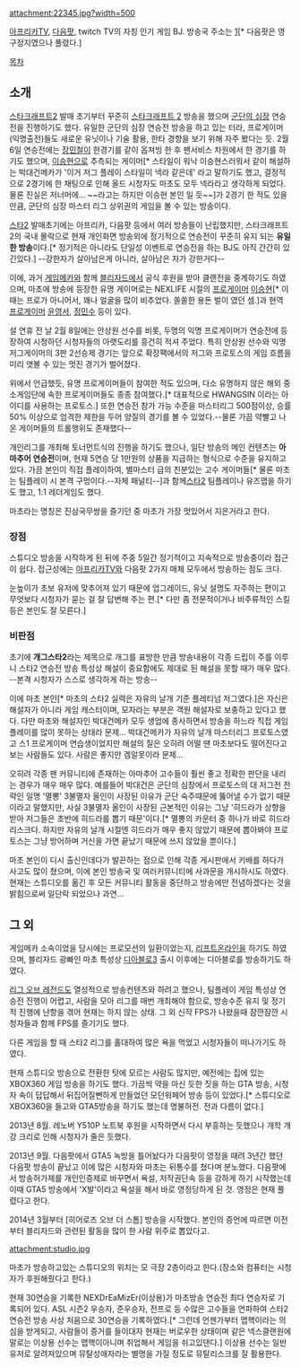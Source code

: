 attachment:22345.jpg?width=500

[[아프리카TV]], [[다음팟]], twitch TV의 자칭 인기 게임 BJ. 방송국 주소는 [http://www.afreeca.com/macho1929][* 다음팟은 영구정지였으나 풀렸다.]

[[목차]]

== 소개  ==
[[스타크래프트2]] 발매 초기부터 꾸준히 [[스타크래프트 2]] 방송을 했으며 [[군단의 심장]] 연승전을 진행하기도 했다. 유일한 군단의 심장 연승전 방송을 하고 있는 터라, 프로게이머(익명출전)들도 새로운 유닛이나 기술 활용, 한타 경향을 보기 위해 자주 봤다는 듯. 2월 6일 연승전에는 [[장민철]]이 한경기를 같이 옵져빙 한 후 팬서비스 차원에서 한 경기를 하기도 했으며, [[이승현]]으로 추측되는 게이머[* 스타일이 워낙 이승현스러워서 같이 해설하는 박대건메카가 '이거 저그 플레이 스타일이 넥라 같은데' 라고 말하기도 했고, 결정적으로 2경기에 한 채팅으로 인해 올드 시청자도 마초도 모두 넥라라고 생각하게 되었다. 물론 진실은 저너머에... ~~라고는 하지만 이승현 본인 일 듯~~]가 2경기 한 적도 있을만큼, 군단의 심장 마스터 리그 상위권의 게임을 볼 수 있는 방송이다.

[[스타2]] 발매초기에는 아프리카, 다음팟 등에서 여러 방송들이 난립했지만, 스타크래프트2의 국내 몰락으로 현재 개인화면 방송외에 정기적으로 연승전이 꾸준히 유지 되는 '''유일한 방송'''이다.[* 정기적은 아니라도 단일성 이벤트로 연승전을 하는 BJ도 아직 간간히 있긴있다.] --강한자가 살아남은게 아니라, 살아남은 자가 강한거다--

이에, 과거 [[게임메카]]와 함께 [[블리자드]]에서 공식 후원을 받아 클랜전을 중계하기도 하였으며, 마초에 방송에 등장한 유명 게이머로는 NEXLIFE 시절의 [[프로게이머]] [[이승현]][* 이때는 프로가 아니어서, 꽤나 얼굴을 많이 비추었다. 쏠쏠한 용돈 벌이 였던 셈.]과 현역 [[프로게이머]] [[윤영서]], [[정민수]] 등이 있다.

설 연휴 전 날 2월 8일에는 안상원 선수를 비롯, 두명의 익명 프로게이머가 연승전에 등장하여 시청하던 시청자들의 아랫도리를 흥건히 적셔 주었다. 특히 안상원 선수와 익명 저그게이머의 3판 2선승제 경기는 앞으로 확장팩에서의 저그와 프로토스의 게임 흐름을 미리 엿볼 수 있는 멋진 경기가 벌어졌다.

위에서 언급했듯, 유명 프로게이머들이 참여한 적도 있으며, 다소 유명하지 않은 해외 중소게임단에 속한 프로게이머들도 종종 참여했다.[* 대표적으로 HWANGSIN 이라는 아이디를 사용하는 프로토스.] 또한 연승전 참가 가능 수준을 마스터리그 500점이상, 승률 50% 이상으로 엄격한 제한을 두어 양질의 경기를 볼 수 있었다.--물론 가끔 약빨고 나온 게이머들의 트롤행위도 존재했다--

개인리그를 개최해 토너먼트식의 진행을 하기도 했으나, 일단 방송의 메인 컨텐츠는 '''아마추어 연승전'''이며, 현재 5연승 당 1만원의 상품을 지급하는 형식으로 수준을 유지하고 있다. 가끔 본인이 직접 플레이하여, 별마스터 급의 친분있는 고수 게이머들[* 물론 마초는 팀플레이 시 본격 구멍이다.--자체 패널티--]과 함께[[스타2]] 팀플레이나 유즈맵을 하기도 했고, 1:1 레더게임도 했다.

마초라는 명칭은 진삼국무쌍을 즐기던 중 마초가 가장 멋있어서 지은거라고 한다.

=== 장점 ===
스튜디오 방송을 시작하게 된 뒤에 주중 5일간 정기적이고 지속적으로 방송중이라 접근이 쉽다. 접근성에는 [[아프리카TV]]와 다음팟 2가지 매체 모두에서 방송하는 점도 크다.

눈높이가 초보 유저에 맞추어져 있기 때문에 업그레이드, 유닛 설명도 자주하는 편이고 무엇보다 시청자가 묻는 걸 잘 답변해 주는 편.[* 다만 좀 전문적이거나 비주류적인 스킬 등은 본인도 잘 모른다.]

=== 비판점 ===
초기에 '''개그스타2'''라는 제목으로 개그를 표방한 만큼 방송내용이 각종 드립이 주를 이루니 스타2 연승전 방송 특성상 해설이 중요함에도 제대로 된 해설을 못할 때가 매우 많다. --본격 시청자가 스스로 생각하게 하는 방송--

이에 마초 본인[* 마초의 스타2 실력은 자유의 날개 기준 플레티넘 저그였다.]은 자신은 해설자가 아니라 게임 캐스터이며, 모자라는 부분은 객원 해설자로 보충하고 있다고 했다. 다만 마초와 해설자인 박대건메카 모두 생업에 종사하면서 방송을 하느라 직접 게임 플레이를 많이 못하는 상태라 문제... 박대건메카가 자유의 날개 마스터리그 프로토스였고 스1 프로게이머 연습생이었지만 해설의 질은 오히려 어떨 땐 마초보다도 떨어진다고 보는 사람들도 있다. 사람은 좋지만 겜알못이라 문제...

오히려 각종 팬 커뮤니티에 존재하는 아마추어 고수들이 훨씬 좋고 정확한 판단을 내리는 경우가 매우 매우 많다. 예를들어 박대건은 군단의 심장에서 프로토스의 대 저그전 전략인 일명 '멸뽕' 3불멸자 올인이 사장된 이유가 군단 숙주때문에 뚫어낼 수가 없기 때문이라고 말했지만, 사실 3불멸자 올인이 사장된 근본적인 이유는 그냥 '히드라가 상향을 받아 저그들은 초반에 히드라를 뽑기 때문'이다.[* 멸뽕의 카운터 중 하나가 바로 히드라리스크다. 하지만 자유의 날개 시절엔 히드라가 매우 좋지 않았기 때문에 뽑아봐야 프로토스는 그냥 방어하며 거신을 가면 끝났기 때문에 쓰지 않았을 뿐이다.]

마초 본인이 디시 출신인데다가 발끈하는 점으로 인해 각종 게시판에서 키배를 하다가 사고도 많이 쳤으며, 이에 본인 방송국 및 여러커뮤니티에 사과문을 개시하시도 하였다. 현재는 스튜디오를 옮긴 후 모든 커뮤니티 활동을 중단하고 방송에만 전념하겠다는 것을 밝힘으로써 일단락 되었으나 과연...

== 그 외 ==
게임메카 소속이었을 당시에는 프로모션의 일환이었는지, [[리프트]]온라인을 하기도 하였으며, 블리자드 광빠인 마초 특성상 [[디아블로3]] 출시 이후에는 디아블로를 방송하기도 하였다.

[[리그 오브 레전드]]도 열성적으로 방송컨텐츠와 하려고 했으나, 팀플레이 게임 특성상 연승전 진행이 어렵고, 사람을 모아 리그를 매번 개최해야 함으로, 방송수준 유지 및 정기적 진행에 난항을 겪어 현재는 하지 않는 상태. 그 외 신작 FPS가 나왔을때 잠깐잠깐 시청자들과 함께 FPS를 즐기기도 했다.

다른 게임을 할 때 스타2 리그를 홀대하여 많은 욕을 먹었고 시청자들이 떠나가기도 하였다. 

현재 스튜디오 방송으로 전환한 탓에 모르는 사람도 많지만, 예전에는 집에 있는 XBOX360 게임 방송을 하기도 했다. 가끔씩 약을 마신 듯한 짓을 하는 GTA 방송, 시청자 속이 답답해서 뒤집어질뻔하게 만들었던 모던워페어 방송 등이 있었다.[* 스튜디오로 XBOX360을 들고와 GTA5방송을 하기도 했는데 명불허전. 전과 다름이 없다.]

2013년 8월. 레노버 Y510P 노트북 후원을 시작하면서 다시 부흥하는 듯했으나 개학 개강 크리로 인해 시청자가 줄은 듯했다.

2013년 9월. 다음팟에서 GTA5 녹방을 틀어놨다가 다음팟이 영정을 때려 3년간 했던 다음팟 방송이 끝났고 이에 많은 시청자와 마초는 뒤통수를 쳤다며 분노했다. 다음팟에서 방송허가제를 개인인증제로 바꾸면서 욕설, 저작권단속 등을 강하게 하기 시작했는데 이때 GTA5 방송에서 'X발'이라고 욕설을 해서 바로 영정당하게 된 것. 영정은 현재 풀렸다고 한다.

2014년 3월부터 [히어로즈 오브 더 스톰] 방송을 시작했다. 본인의 증언에 따르면 이전부터 블리자드와 관련된 활동을 많이 한 사람 위주로 뽑았다고.

attachment:studio.jpg 

마초가 방송하고있는 스튜디오의 위치는 모 극장 2층이라고 한다.(장소와 컴퓨터는 시청자가 후원해줬다고 한다.)

현재 30연승을 기록한 NEXDrEaMizEr(이상용)가 마초방송 연승전 최다 연승자로 기록되어 있다. ASL 시즌2 우승자, 준우승자, 전프로 등 수많은 고수들을 연파하여 스타2 연승전 방송 사상 처음으로 30연승을 기록하였다.[* 그런데 언젠가부터 맵핵이라는 의심을 받게되고, 사람들이 증거를 들이대자 현재는 버로우한 상태이며 같은 넥스클랜원에 말로는 이상용 선수는 맵핵이아니며 취업해서 게임을 쉬고있댄다.] 이상용 선수는 일반 유저로 알려져있으며 뮤탈성애자라는 별명을 가질 정도로 뮤탈리스크를 잘 활용한다.  
